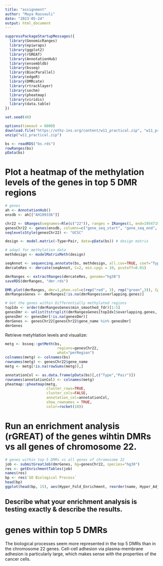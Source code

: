 ---
title: "assignment"
author: "Maya Rassouli"
date: "2023-05-24"
output: html_document
---


```{r}
suppressPackageStartupMessages({
  library(GenomicRanges)
  library(epiwraps)
  library(ggplot2)
  library(rGREAT)
  library(AnnotationHub)
  library(ensembldb)
  library(bsseq)
  library(BiocParallel)
  library(edgeR)
  library(DMRcate)
  library(rtracklayer)
  library(sechm)
  library(pheatmap)
  library(viridis)
  library(data.table)
})

set.seed(40)
```

```{r}
options(timeout = 6000)
download.file("https://ethz-ins.org/content/w11_practical.zip", "w11_practical.zip")
unzip("w11_practical.zip")
```

```{r}
bs <- readRDS("bs.rds")
rowRanges(bs)
pData(bs)
```

# Plot a heatmap of the methylation levels of the genes in top 5 DMR regions

```{r}
# genes
ah <- AnnotationHub()
ensdb <- ah[["AH109336"]]

chr22 <- GRanges(seqnames=Rle(c("22")), ranges = IRanges(1, end=195471971))
genesChr22 <- genes(ensdb, columns=c("gene_seq_start", "gene_seq_end", "gene_name"), filter=GRangesFilter(chr22))
seqlevelsStyle(genesChr22) <- "UCSC"
```

```{r}
design <- model.matrix(~Type+Pair, data=pData(bs)) # design matrix

# adapt for methylation data
methdesign <- modelMatrixMeth(design)

seqAnnot <- sequencing.annotate(bs, methdesign, all.cov=TRUE, coef="Typenormal")
dmrcateRes <- dmrcate(seqAnnot, C=2, min.cpgs = 10, pcutoff=0.01)

dmrRanges <- extractRanges(dmrcateRes, genome="hg38")
saveRDS(dmrRanges, "dmr.rds")

DMR.plot(dmrRanges, dmr=1,phen.col=c(rep("red", 3), rep("green",3)), CpGs=bs, genome="hg38")
dmrRangesGenes <- dmrRanges[!is.na(dmrRanges$overlapping.genes)]

# Get the genes within Differentially methylated regions
topIdx <- order(dmrRangesGenes$min_smoothed_fdr)[1:5]
genesDmr <- unlist(tstrsplit(dmrRangesGenes[topIdx]$overlapping.genes, split=", "))
genesDmr <- genesDmr[!is.na(genesDmr)]
dmrGenes <- genesChr22[genesChr22$gene_name %in% genesDmr]
dmrGenes
```

Retrieve metyhlation levels and visualize:
```{r, look at bsseq objects}
metg <- bsseq::getMeth(bs, 
                        regions=genesChr22, 
                        what="perRegion")
colnames(metg) <- colnames(bs)
rownames(metg) <- genesChr22$gene_name
metg <- metg[!is.na(rowSums(metg)),]
```

```{r} 
annotationCol <- as.data.frame(pData(bs)[,c("Type","Pair")])
rownames(annotationCol) <- colnames(metg)
pheatmap::pheatmap(metg, 
                   cluster_rows=TRUE,
                   cluster_cols=FALSE,
                   annotation_col=annotationCol,
                   show_rownames = TRUE,
                   color=rocket(10))
```

# Run an enrichment analysis (rGREAT) of the genes wihtin DMRs vs all genes of chromosome 22. 

```{r}
# genes within top 5 DMRs vs all genes of chromosome 22
job <- submitGreatJob(dmrGenes, bg=genesChr22, species="hg38") 
res <- getEnrichmentTables(job)
names(res)
bp <- res$`GO Biological Process`
head(bp)
ggplot(head(bp, 15), aes(Hyper_Fold_Enrichment, reorder(name, Hyper_Adjp_BH), size=Hyper_Foreground_Region_Hits, color=-log(Hyper_Adjp_BH))) + geom_point() + scale_color_viridis_c(limits =c(0, 5)) + labs(title = "Biological Processes in TOp 5 DMRs of Chr22", x= "Hyper Fold Enrichment", y= "Biological Process", colour ="Minus Logarithm of the \nAdjuszed Hypergeometric p-Value \n(-log10(Hyper_Adjp_BH))", size = "Hyper Foreground Region Hits") + theme(plot.title = element_text(hjust = 0.5))
```

## Describe what your enrichment analysis is testing exactly & describe the results. 

# genes within top 5 DMRs
The biological processes seem more represented in the top 5 DMRs than in the chromosome 22 genes. 
Cell-cell adhesion via plasma-membrane adhesion is particularly large, which makes sense with the properties of the cancer cells. 


